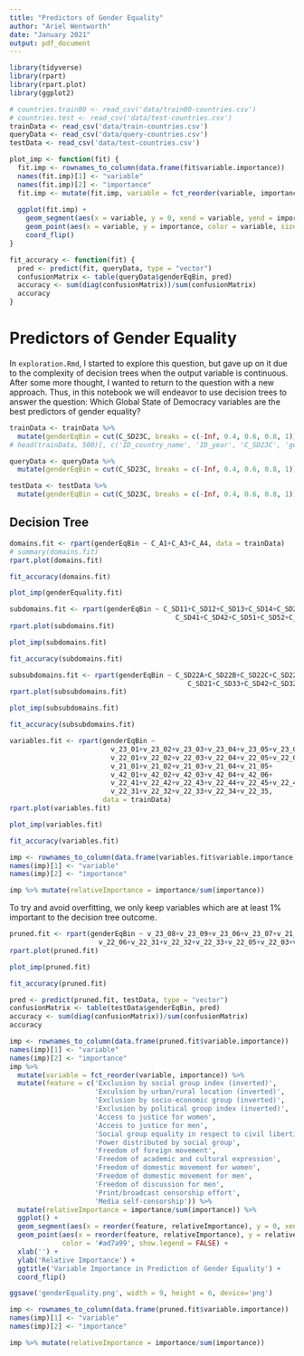 ```yaml
---
title: "Predictors of Gender Equality"
author: "Ariel Wentworth"
date: "January 2021"
output: pdf_document
---
```


```r
library(tidyverse)
library(rpart)
library(rpart.plot)
library(ggplot2)
```

```r
# countries.train80 <- read_csv('data/train80-countries.csv')
# countries.test <- read_csv('data/test-countries.csv')
trainData <- read_csv('data/train-countries.csv')
queryData <- read_csv('data/query-countries.csv')
testData <- read_csv('data/test-countries.csv')
```

```r
plot_imp <- function(fit) {
  fit.imp <- rownames_to_column(data.frame(fit$variable.importance))
  names(fit.imp)[1] <- "variable"
  names(fit.imp)[2] <- "importance"
  fit.imp <- mutate(fit.imp, variable = fct_reorder(variable, importance))
  
  ggplot(fit.imp) +
    geom_segment(aes(x = variable, y = 0, xend = variable, yend = importance)) +
    geom_point(aes(x = variable, y = importance, color = variable, size = 1.2), show.legend = FALSE) + 
    coord_flip()
}
```

```r
fit_accuracy <- function(fit) {
  pred <- predict(fit, queryData, type = "vector")
  confusionMatrix <- table(queryData$genderEqBin, pred)
  accuracy <- sum(diag(confusionMatrix))/sum(confusionMatrix)
  accuracy
}
```

# Predictors of Gender Equality

In `exploration.Rmd`, I started to explore this question, but gave up on it due to the complexity of decision trees when the output variable is continuous. After some more thought, I wanted to return to the question with a new approach. Thus, in this notebook we will endeavor to use decision trees to answer the question: Which Global State of Democracy variables are the best predictors of gender equality?

```r
trainData <- trainData %>%
  mutate(genderEqBin = cut(C_SD23C, breaks = c(-Inf, 0.4, 0.6, 0.8, 1)))
# head(trainData, 500)[, c('ID_country_name', 'ID_year', 'C_SD23C', 'genderEqBin')]

queryData <- queryData %>%
  mutate(genderEqBin = cut(C_SD23C, breaks = c(-Inf, 0.4, 0.6, 0.8, 1)))

testData <- testData %>%
  mutate(genderEqBin = cut(C_SD23C, breaks = c(-Inf, 0.4, 0.6, 0.8, 1)))
```



## Decision Tree

```r
domains.fit <- rpart(genderEqBin ~ C_A1+C_A3+C_A4, data = trainData)
# summary(domains.fit)
rpart.plot(domains.fit)
```

```r
fit_accuracy(domains.fit)
```


```r
plot_imp(genderEquality.fit)
```


```r
subdomains.fit <- rpart(genderEqBin ~ C_SD11+C_SD12+C_SD13+C_SD14+C_SD21+C_SD22+C_SD31+C_SD32+C_SD33+
                                         C_SD41+C_SD42+C_SD51+C_SD52+C_SD53+C_SD54, data = trainData)
rpart.plot(subdomains.fit)
```

```r
plot_imp(subdomains.fit)
```

```r
fit_accuracy(subdomains.fit)
```



```r
subsubdomains.fit <- rpart(genderEqBin ~ C_SD22A+C_SD22B+C_SD22C+C_SD22D+C_SD22E+C_SD13+
                                            C_SD21+C_SD33+C_SD42+C_SD32+C_SD23A+C_SD23B, data = trainData)
rpart.plot(subsubdomains.fit)
```

```r
plot_imp(subsubdomains.fit)
```

```r
fit_accuracy(subsubdomains.fit)
```


```r
variables.fit <- rpart(genderEqBin ~
                         v_23_01+v_23_02+v_23_03+v_23_04+v_23_05+v_23_06+v_23_07+v_23_08+v_23_09+v_23_10+
                         v_22_01+v_22_02+v_22_03+v_22_04+v_22_05+v_22_06+v_22_07+v_22_08+
                         v_21_01+v_21_02+v_21_03+v_21_04+v_21_05+
                         v_42_01+v_42_02+v_42_03+v_42_04+v_42_06+
                         v_22_41+v_22_42+v_22_43+v_22_44+v_22_45+v_22_46+v_22_47+ 
                         v_22_31+v_22_32+v_22_33+v_22_34+v_22_35,
                       data = trainData)
rpart.plot(variables.fit)
```

```r
plot_imp(variables.fit)
```

```r
fit_accuracy(variables.fit)
```

```r
imp <- rownames_to_column(data.frame(variables.fit$variable.importance))
names(imp)[1] <- "variable"
names(imp)[2] <- "importance"

imp %>% mutate(relativeImportance = importance/sum(importance))
```

To try and avoid overfitting, we only keep variables which are at least 1% important to the decision tree outcome.

```r
pruned.fit <- rpart(genderEqBin ~ v_23_08+v_23_09+v_23_06+v_23_07+v_21_02+v_21_01+v_23_02+v_23_04+
                      v_22_06+v_22_31+v_22_32+v_22_33+v_22_05+v_22_03+v_22_01, data = trainData)
rpart.plot(pruned.fit)
```

```r
plot_imp(pruned.fit)
```

```r
fit_accuracy(pruned.fit)
```


```r
pred <- predict(pruned.fit, testData, type = "vector")
confusionMatrix <- table(testData$genderEqBin, pred)
accuracy <- sum(diag(confusionMatrix))/sum(confusionMatrix)
accuracy
```



```r
imp <- rownames_to_column(data.frame(pruned.fit$variable.importance))
names(imp)[1] <- "variable"
names(imp)[2] <- "importance"
imp %>% 
  mutate(variable = fct_reorder(variable, importance)) %>%
  mutate(feature = c('Exclusion by social group index (inverted)',
                     'Exculsion by urban/rural location (inverted)',
                     'Exclusion by socio-economic group (inverted)',
                     'Exclusion by political group index (inverted)',
                     'Access to justice for women',
                     'Access to justice for men',
                     'Social group equality in respect to civil liberties',
                     'Power distributed by social group',
                     'Freedom of foreign movement',
                     'Freedom of academic and cultural expression',
                     'Freedom of domestic movement for women',
                     'Freedom of domestic movement for men',
                     'Freedom of discussion for men',
                     'Print/broadcast censorship effort',
                     'Media self-censorship')) %>%
  mutate(relativeImportance = importance/sum(importance)) %>%
  ggplot() +
  geom_segment(aes(x = reorder(feature, relativeImportance), y = 0, xend = feature, yend = relativeImportance)) +
  geom_point(aes(x = reorder(feature, relativeImportance), y = relativeImportance, size = 1.2),
             color = '#ad7a99', show.legend = FALSE) +
  xlab('') +
  ylab('Relative Importance') + 
  ggtitle('Variable Importance in Prediction of Gender Equality') +
  coord_flip()
```

```r
ggsave('genderEquality.png', width = 9, height = 6, device='png')
```


```r
imp <- rownames_to_column(data.frame(pruned.fit$variable.importance))
names(imp)[1] <- "variable"
names(imp)[2] <- "importance"

imp %>% mutate(relativeImportance = importance/sum(importance))
```

